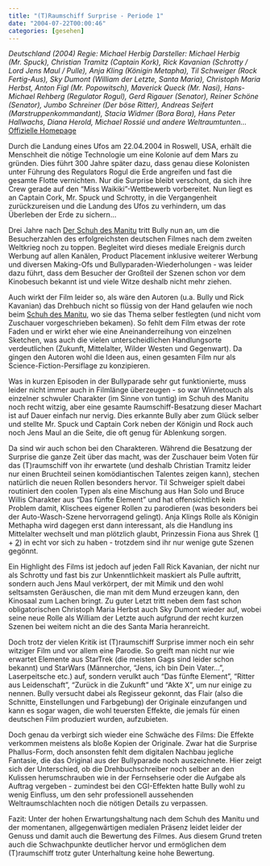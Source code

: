 ```yaml
---
title: "(T)Raumschiff Surprise - Periode 1"
date: "2004-07-22T00:00:46"
categories: [gesehen]
---
```


*Deutschland (2004)
Regie: Michael Herbig
Darsteller: Michael Herbig (Mr. Spuck), Christian Tramitz (Captain Kork), Rick Kavanian (Schrotty / Lord Jens Maul / Pulle), Anja Kling (Königin Metapha), Til Schweiger (Rock Fertig-Aus), Sky Dumont (William der Letzte, Santa Maria), Christoph Maria Herbst, Anton Figl (Mr. Popowitsch), Maverick Queck (Mr. Nasi), Hans-Michael Rehberg (Regulator Rogul), Gerd Rigauer (Senator), Reiner Schöne (Senator), Jumbo Schreiner (Der böse Ritter), Andreas Seifert (Marstruppenkommandant), Stacia Widmer (Bora Bora), Hans Peter Hallwachs, Diana Herold, Michael Rossié und andere Weltraumtunten...*
[Offizielle Homepage](http://www.periode1.de/)

Durch die Landung eines Ufos am 22.04.2004 in Roswell, USA, erhält die Menschheit die nötige Technologie um eine Kolonie auf dem Mars zu gründen. Dies führt 300 Jahre später dazu, dass genau diese Kolonisten unter Führung des Regulators Rogul die Erde angreifen und fast die gesamte Flotte vernichten. Nur die Surprise bleibt verschont, da sich ihre Crew gerade auf den "Miss Waikiki"-Wettbewerb vorbereitet. Nun liegt es an Captain Cork, Mr. Spuck und Schrotty, in die Vergangenheit zurückzureisen und die Landung des Ufos zu verhindern, um das Überleben der Erde zu sichern...

Drei Jahre nach [Der Schuh des Manitu](/blog/2001/08/15/der-schuh-des-manitu/) tritt Bully nun an, um die Besucherzahlen des erfolgreichsten deutschen Filmes nach dem zweiten Weltkrieg noch zu toppen. Begleitet wird dieses mediale Ereignis durch Werbung auf allen Kanälen, Product Placement inklusive weiterer Werbung und diversen Making-Ofs und Bullyparaden-Wiederholungen - was leider dazu führt, dass dem Besucher der Großteil der Szenen schon vor dem Kinobesuch bekannt ist und viele Witze deshalb nicht mehr ziehen.

Auch wirkt der Film leider so, als wäre den Autoren (u.a. Bully und Rick Kavanian) das Drehbuch nicht so flüssig von der Hand gelaufen wie noch beim [Schuh des Manitu](/blog/2001/08/15/der-schuh-des-manitu/), wo sie das Thema selber festlegten (und nicht vom Zuschauer vorgeschrieben bekamen). So fehlt dem Film etwas der rote Faden und er wirkt eher wie eine Aneinanderreihung von einzelnen Sketchen, was auch die vielen unterscheidlichen Handlungsorte verdeutlichen (Zukunft, Mittelalter, Wilder Westen und Gegenwart). Da gingen den Autoren wohl die Ideen aus, einen gesamten Film nur als Science-Fiction-Persiflage zu konzipieren.

Was in kurzen Episoden in der Bullyparade sehr gut funktionierte, muss leider nicht immer auch in Filmlänge überzeugen - so war Winnetouch als einzelner schwuler Charakter (im Sinne von tuntig) im Schuh des Manitu noch recht witzig, aber eine gesamte Raumschiff-Besatzung dieser Machart ist auf Dauer einfach nur nervig. Dies erkannte Bully aber zum Glück selber und stellte Mr. Spuck und Captain Cork neben der Königin und Rock auch noch Jens Maul an die Seite, die oft genug für Ablenkung sorgen.

Da sind wir auch schon bei den Charakteren. Während die Besatzung der Surprise die ganze Zeit über das macht, was der Zuschauer beim Voten für das (T)raumschiff von ihr erwartete (und deshalb Christian Tramitz leider nur einen Bruchteil seinen komödiantischen Talentes zeigen kann), stechen natürlich die neuen Rollen besonders hervor. Til Schweiger spielt dabei routiniert den coolen Typen als eine Mischung aus Han Solo und Bruce Willis Charakter aus "Das fünfte Element" und hat offensichtlich kein Problem damit, Klischees eigener Rollen zu parodieren (was besonders bei der Auto-Wasch-Szene hervorragend gelingt). Anja Klings Rolle als Königin Methapha wird dagegen erst dann interessant, als die Handlung ins Mittelalter wechselt und man plötzlich glaubt, Prinzessin Fiona aus Shrek ([1](/blog/2001/07/10/shrek/) + [2](/blog/2004/07/01/shrek-2/)) in echt vor sich zu haben - trotzdem sind ihr nur wenige gute Szenen gegönnt.

Ein Highlight des Films ist jedoch auf jeden Fall Rick Kavanian, der nicht nur als Schrotty und fast bis zur Unkenntlichkeit maskiert als Pulle auftritt, sondern auch Jens Maul verkörpert, der mit Mimik und den wohl seltsamsten Geräuschen, die man mit dem Mund erzeugen kann, den Kinosaal zum Lachen bringt. Zu guter Letzt tritt neben dem fast schon obligatorischen Christoph Maria Herbst auch Sky Dumont wieder auf, wobei seine neue Rolle als William der Letzte auch aufgrund der recht kurzen Szenen bei weitem nicht an die des Santa Maria heranreicht.

Doch trotz der vielen Kritik ist (T)raumschiff Surprise immer noch ein sehr witziger Film und vor allem eine Parodie. So greift man nicht nur wie erwartet Elemente aus StarTrek (die meisten Gags sind leider schon bekannt) und StarWars (Männerchor, "Jens, ich bin Dein Vater...", Laserpeitsche etc.) auf, sondern verulkt auch "Das fünfte Element", "Ritter aus Leidenschaft", "Zurück in die Zukunft" und "Akte X", um nur einige zu nennen. Bully versucht dabei als Regisseur gekonnt, das Flair (also die Schnitte, Einstellungen und Farbgebung) der Originale einzufangen und kann es sogar wagen, die wohl teuersten Effekte, die jemals für einen deutschen Film produziert wurden, aufzubieten.

Doch genau da verbirgt sich wieder eine Schwäche des Films: Die Effekte verkommen meistens als bloße Kopien der Originale. Zwar hat die Surprise Phallus-Form, doch ansonsten fehlt dem digitalen Nachbau jegliche Fantasie, die das Original aus der Bullyparade noch auszeichnete. Hier zeigt sich der Unterschied, ob die Drehbuchschreiber noch selber an den Kulissen herumschrauben wie in der Fernsehserie oder die Aufgabe als Auftrag vergeben - zumindest bei den CGI-Effekten hatte Bully wohl zu wenig Einfluss, um den sehr professionell aussehenden Weltraumschlachten noch die nötigen Details zu verpassen.

Fazit: Unter der hohen Erwartungshaltung nach dem Schuh des Manitu und der momentanen, allgegenwärtigen medialen Präsenz leidet leider der Genuss und damit auch die Bewertung des Filmes. Aus diesem Grund treten auch die Schwachpunkte deutlicher hervor und ermöglichen dem (T)raumschiff trotz guter Unterhaltung keine hohe Bewertung.
